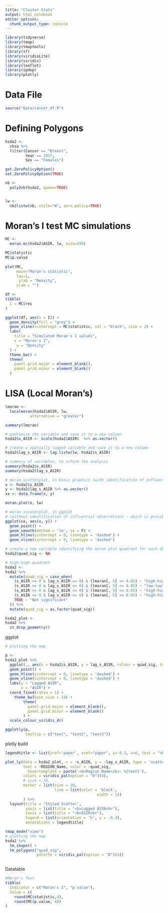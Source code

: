 ```yaml
---
title: "Cluster Stats"
output: html_notebook
editor_options: 
  chunk_output_type: console
---
```


```r
library(tidyverse)
library(tmap)
library(tmaptools)
library(sf)
library(viridisLite)
library(viridis)
library(leaflet)
library(spdep)
library(plotly)
```


# Data File
```r
source("Data/cancer_df.R")
```

# Defining Polygons
```r
hsda2 <- 
  chsa %>% 
  filter(Cancer == "Breast",
         Year == 2017,
         Sex == "Females")

get.ZeroPolicyOption()
set.ZeroPolicyOption(TRUE)

nb <-
  poly2nb(hsda2, queen=TRUE)


lw <-
  nb2listw(nb, style="W", zero.policy=TRUE)
```

# Moran's I test MC simulations
```r
MC <- 
  moran.mc(hsda2$ASIR, lw, nsim=599)

```

```r

MC$statistic
MC$p.value
 
plot(MC, 
     main="Moran's statistic", 
     las=1,
      ylab = "Density",
     xlab = "")

df <- 
tibble(
  I = MC$res
)

ggplot(df, aes(x = I)) +
  geom_density(fill = "grey") +
  geom_vline(xintercept = MC$statistic, col = "black", size = 2) +
  labs(
    title = "Simulated Moran's I values",
    x = "Moran's I",
     y = "Density"
  ) +
  theme_bw() +
  theme(
    panel.grid.major = element_blank(),
    panel.grid.minor = element_blank()
  )
```

# LISA (Local Moran's)
```r
lmoran <- 
  localmoran(hsda2$ASIR, lw,
           alternative = "greater")
```

```r
summary(lmoran)

# padronize the variable and save it to a new column
hsda2$s_ASIR <- scale(hsda2$ASIR)  %>% as.vector()

# create a spatially lagged variable and save it to a new column
hsda2$lag_s_ASIR <- lag.listw(lw, hsda2$s_ASIR)

# summary of variables, to inform the analysis
summary(hsda2$s_ASIR)
summary(hsda2$lag_s_ASIR)

# moran scatterplot, in basic graphics (with identification of influential observations)
x <- hsda2$s_ASIR
y <- hsda2$lag_s_ASIR %>% as.vector()
xx <- data.frame(x, y)

moran.plot(x, lw)

# moran sccaterplot, in ggplot 
# (without identification of influential observations - which is possible but requires more effort)
ggplot(xx, aes(x, y)) + 
  geom_point() + 
  geom_smooth(method = 'lm', se = F) + 
  geom_hline(yintercept = 0, linetype = 'dashed') + 
  geom_vline(xintercept = 0, linetype = 'dashed') 

# create a new variable identifying the moran plot quadrant for each observation, dismissing the non-significant ones
hsda2$quad_sig <- NA

# high-high quadrant
hsda2 <-
hsda2 %>% 
  mutate(quad_sig = case_when(
    (s_ASIR >= 0 & lag_s_ASIR >= 0) & (lmoran[, 5] <= 0.05) ~ "high-high",
    (s_ASIR <= 0 & lag_s_ASIR <= 0) & (lmoran[, 5] <= 0.05) ~ "low-low",
    (s_ASIR >= 0 & lag_s_ASIR <= 0) & (lmoran[, 5] <= 0.05) ~ "high-high",
    (s_ASIR <= 0 & lag_s_ASIR >= 0) & (lmoran[, 5] <= 0.05) ~ "high-high",
    TRUE ~ "Not significant"
  )) %>% 
  mutate(quad_sig = as.factor(quad_sig))

hsda2_plot <- 
hsda2 %>% 
  st_drop_geometry()
```

ggplot

```r
# plotting the map

p <- 
hsda2_plot %>% 
  ggplot(., aes(x = hsda2$s_ASIR, y = lag_s_ASIR, colour = quad_sig, text = paste("Region Name: ", REGION_Name), text2 = ASIR, text3 = quad_sig)) + 
  geom_point() + 
  geom_hline(yintercept = 0, linetype = 'dashed') + 
  geom_vline(xintercept = 0, linetype = 'dashed') +
  labs(y = "Lagged ASIR",
       x = "ASIR") +
  coord_fixed(ratio = 1) + 
    theme_bw(base_size = 14) +
        theme(
          panel.grid.major = element_blank(),
          panel.grid.minor = element_blank()
        ) +
  scale_colour_viridis_d()

ggplotly(p,
         tooltip = c("text", "text2", "text3"))
```

plotly build
```r

legendtitle <- list(yref='paper', xref="paper", y=-0.3, x=0, text = "<b>Cluster Type</b>", showarrow = F, font = list(size = 14))

plot_ly(data = hsda2_plot, x = ~s_ASIR, y = ~lag_s_ASIR, type = 'scatter', mode = 'markers',
        text = ~REGION_Name, color = ~quad_sig,
          hovertemplate = paste('<b>Region Name</b>: %{text}'),
        colors = viridis_pal(option = "D")(4),
        # size = 10,
        marker = list(size = 10,
                      line = list(color = 'black',
                                         width = 1))
        ) %>% 
  layout(title = 'Styled Scatter',
         yaxis = list(title = "<b>Lagged ASIR<b>"),
         xaxis = list(title = "<b>ASIR<b>"),
         legend = list(orientation = 'h', y = -0.3),
         annotations = legendtitle)


```

```r
tmap_mode("view")
# plotting the map
hsda2 %>% 
  tm_shape() +
  tm_polygons("quad_sig",
              palette = viridis_pal(option = "D")(4))
  
```

Datatable
```r
#Moran's Test 
tibble(
  Indicator = c("Moran's I", "p value"),
  Value = c(
    round(MC$statistic,4),
    round(MC$p.value, 4))
)
```

